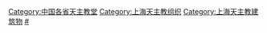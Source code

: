 [[Category:中国各省天主教堂|Category:中国各省天主教堂]]
[[Category:上海天主教组织|Category:上海天主教组织]]
[[Category:上海天主教建筑物|Category:上海天主教建筑物]]
[[Category:上海教堂|#]]